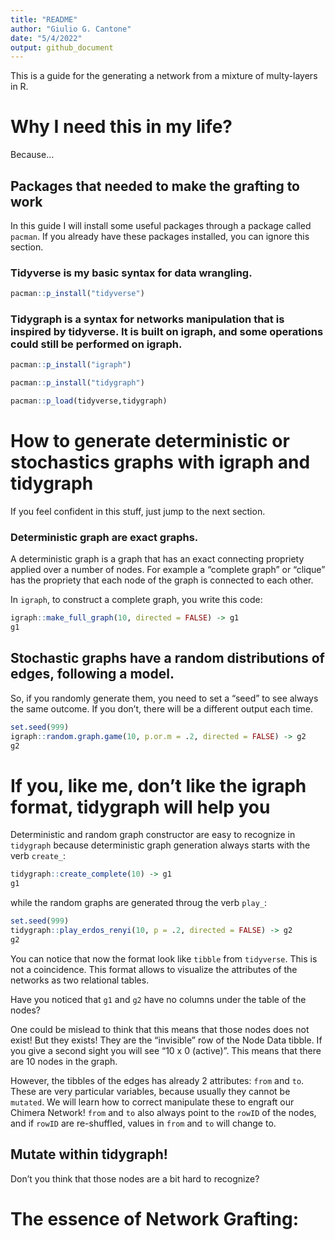 ```yaml
---
title: "README"
author: "Giulio G. Cantone"
date: "5/4/2022"
output: github_document
---
```


This is a guide for the generating a network from a mixture of multy-layers in R.

# Why I need this in my life?

Because...

## Packages that needed to make the grafting to work

In this guide I will install some useful packages through a package called `pacman`. If you already have these packages installed, you can ignore this section.

### Tidyverse is my basic syntax for data wrangling.

```r
pacman::p_install("tidyverse")
```

### Tidygraph is a syntax for networks manipulation that is inspired by tidyverse. It is built on igraph, and some operations could still be performed on igraph.

```r
pacman::p_install("igraph")
```

```r
pacman::p_install("tidygraph")
```

```r
pacman::p_load(tidyverse,tidygraph)
```

# How to generate deterministic or stochastics graphs with igraph and tidygraph

If you feel confident in this stuff, just jump to the next section.

### Deterministic graph are exact graphs.

A deterministic graph is a graph that has an exact connecting propriety applied over a number of nodes. For example a "complete graph" or "clique" has the propriety that each node of the graph is connected to each other.

In `igraph`, to construct a complete graph, you write this code:

```r
igraph::make_full_graph(10, directed = FALSE) -> g1
g1
```
## Stochastic graphs have a random distributions of edges, following a model.

So, if you randomly generate them, you need to set a "seed" to see always the same outcome. If you don't, there will be a different output each time.

```r
set.seed(999)
igraph::random.graph.game(10, p.or.m = .2, directed = FALSE) -> g2
g2
```

# If you, like me, don't like the igraph format, tidygraph will help you

Deterministic and random graph constructor are easy to recognize in `tidygraph` because deterministic graph generation always starts with the verb `create_`:

```r
tidygraph::create_complete(10) -> g1
g1
```
while the random graphs are generated throug the verb `play_`:

```r
set.seed(999)
tidygraph::play_erdos_renyi(10, p = .2, directed = FALSE) -> g2
g2
```

You can notice that now the format look like `tibble` from `tidyverse`. This is not a coincidence. This format allows to visualize the attributes of the networks as two relational tables.

Have you noticed that `g1` and `g2` have no columns under the table of the nodes?

One could be mislead to think that this means that those nodes does not exist! But they exists! They are the "invisible" row of the Node Data tibble. If you give a second sight you will see "10 x 0 (active)". This means that there are 10 nodes in the graph.

However, the tibbles of the edges has already 2 attributes: `from` and `to`. These are very particular variables, because usually they cannot be `mutated`. We will learn how to correct manipulate these to engraft our Chimera Network! `from` and `to` also always point to the `rowID` of the nodes, and if `rowID` are re-shuffled, values in `from` and `to` will change to.

## Mutate within tidygraph!

Don't you think that those nodes are a bit hard to recognize?


# The essence of Network Grafting:

